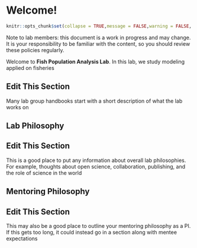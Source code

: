 <!-- NOTE: do not re-name this file!  It has to be called index.qmd -->

# Welcome! {.unnumbered}

```r
knitr::opts_chunk$set(collapse = TRUE,message = FALSE,warning = FALSE, comment = "  ", fig.align = 'center', cache=FALSE)
```

::: callout-note
Note to lab members: this document is a work in progress and may change.
It is your responsibility to be familiar with the content, so you should review these policies regularly.
:::

Welcome to **Fish Population Analysis Lab**.
In this lab, we study modeling applied on fisheries

::: callout-important
## Edit This Section

Many lab group handbooks start with a short description of what the lab works on
:::

## Lab Philosophy

::: callout-important
## Edit This Section

This is a good place to put any information about overall lab philosophies.
For example, thoughts about open science, collaboration, publishing, and the role of science in the world
:::

## Mentoring Philosophy

::: callout-important
## Edit This Section

This may also be a good place to outline your mentoring philosophy as a PI.
If this gets too long, it could instead go in a section along with mentee expectations
:::
